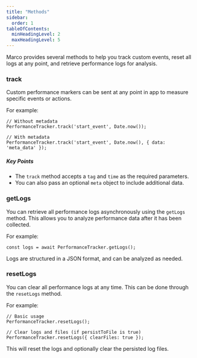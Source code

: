 ```yaml
---
title: "Methods"
sidebar:
  order: 1
tableOfContents:
  minHeadingLevel: 2
  maxHeadingLevel: 5
---
```


Marco provides several methods to help you track custom events, reset all logs at any point, and retrieve performance logs for analysis.

### track

Custom performance markers can be sent at any point in app to measure specific events or actions.

For example:

```tsx
// Without metadata
PerformanceTracker.track('start_event', Date.now());

// With metadata
PerformanceTracker.track('start_event', Date.now(), { data: 'meta_data' });
```

##### Key Points
- The `track` method accepts a `tag` and `time` as the required parameters.
- You can also pass an optional `meta` object to include additional data.

### getLogs

You can retrieve all performance logs asynchronously using the `getLogs` method. This allows you to analyze performance data after it has been collected.

For example:

```tsx
const logs = await PerformanceTracker.getLogs();
```

Logs are structured in a JSON format, and can be analyzed as needed.

### resetLogs

You can clear all performance logs at any time. This can be done through the `resetLogs` method.

For example:

```tsx
// Basic usage
PerformanceTracker.resetLogs();

// Clear logs and files (if persistToFile is true)
PerformanceTracker.resetLogs({ clearFiles: true });
```

This will reset the logs and optionally clear the persisted log files.